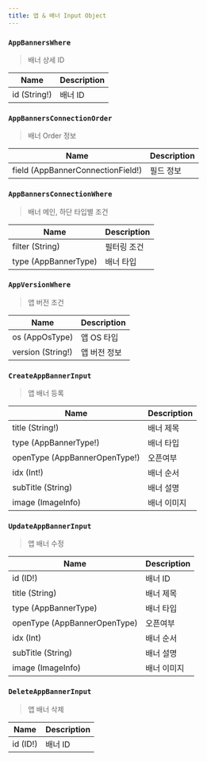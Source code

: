 ```yaml
---
title: 앱 & 배너 Input Object
---
```



### `AppBannersWhere`
> 배너 상세 ID

| Name | Description |
| -------- | -------- | 
| id (String!) | 배너 ID

### `AppBannersConnectionOrder`
> 배너 Order 정보

| Name | Description |
| -------- | -------- | 
| field (<Link to="/enum/app/#AppBannerConnectionField">AppBannerConnectionField</Link>!)  | 필드 정보 | 


### `AppBannersConnectionWhere`
> 배너 메인, 하단 타입별 조건

| Name | Description |
| -------- | -------- | 
| filter (String) | 필터링 조건
| type (<Link to="/enum/app/#AppBannerType">AppBannerType</Link>) | 배너 타입 


### `AppVersionWhere`
> 앱 버전 조건

| Name | Description |
| -------- | -------- | 
| os (<Link to="/enum/app/#AppOsType">AppOsType</Link>) | 앱 OS 타입
| version (String!) | 앱 버전 정보

### `CreateAppBannerInput`
> 앱 배너 등록

| Name | Description |
| -------- | -------- | 
| title (String!) | 배너 제목
| type (<Link to="/enum/app/#AppBannerType">AppBannerType!</Link>) | 배너 타입 
| openType (<Link to="/enum/app/#AppBannerOpenType">AppBannerOpenType!</Link>) | 오픈여부
| idx (Int!) | 배너 순서 
| subTitle (String) | 배너 설명
| image  (<Link to="/object/imageInfo/#ImageInfo">ImageInfo</Link>) | 배너 이미지

### `UpdateAppBannerInput`
> 앱 배너 수정

| Name | Description |
| -------- | -------- | 
| id (ID!) | 배너 ID
| title (String) | 배너 제목
| type (<Link to="/enum/app/#AppBannerType">AppBannerType</Link>) | 배너 타입 
| openType (<Link to="/enum/app/#AppBannerOpenType">AppBannerOpenType</Link>) | 오픈여부
| idx (Int) | 배너 순서 
| subTitle (String) | 배너 설명
| image  (<Link to="/object/imageInfo/#ImageInfo">ImageInfo</Link>) | 배너 이미지

### `DeleteAppBannerInput`
> 앱 배너 삭제

| Name | Description |
| -------- | -------- | 
| id (ID!) | 배너 ID
